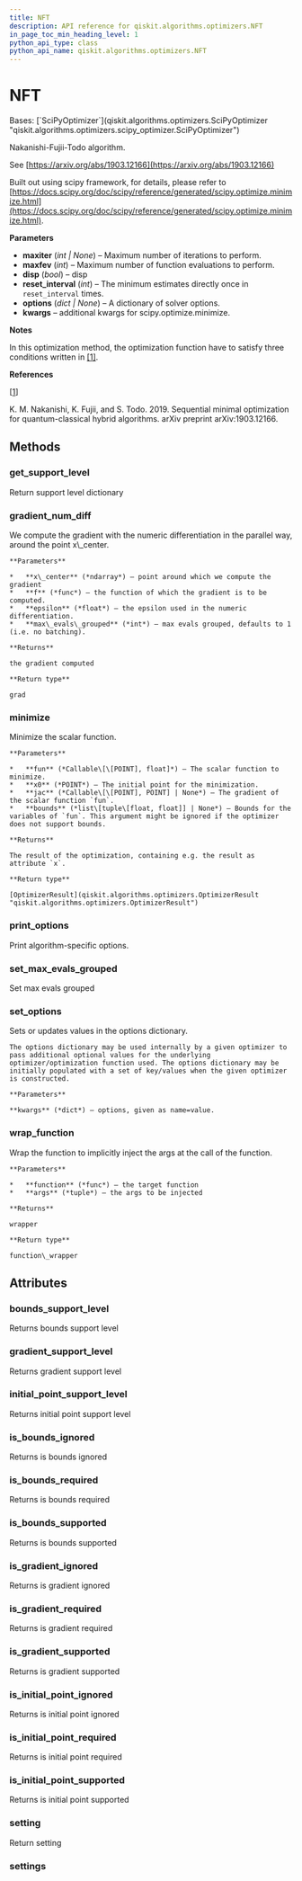 ```yaml
---
title: NFT
description: API reference for qiskit.algorithms.optimizers.NFT
in_page_toc_min_heading_level: 1
python_api_type: class
python_api_name: qiskit.algorithms.optimizers.NFT
---
```


# NFT

<Class id="qiskit.algorithms.optimizers.NFT" isDedicatedPage={true} github="https://github.com/qiskit/qiskit/tree/stable/0.24/qiskit/algorithms/optimizers/nft.py" signature="NFT(maxiter=None, maxfev=1024, disp=False, reset_interval=32, options=None, **kwargs)">
  Bases: [`SciPyOptimizer`](qiskit.algorithms.optimizers.SciPyOptimizer "qiskit.algorithms.optimizers.scipy_optimizer.SciPyOptimizer")

  Nakanishi-Fujii-Todo algorithm.

  See [https://arxiv.org/abs/1903.12166](https://arxiv.org/abs/1903.12166)

  Built out using scipy framework, for details, please refer to [https://docs.scipy.org/doc/scipy/reference/generated/scipy.optimize.minimize.html](https://docs.scipy.org/doc/scipy/reference/generated/scipy.optimize.minimize.html).

  **Parameters**

  *   **maxiter** (*int | None*) – Maximum number of iterations to perform.
  *   **maxfev** (*int*) – Maximum number of function evaluations to perform.
  *   **disp** (*bool*) – disp
  *   **reset\_interval** (*int*) – The minimum estimates directly once in `reset_interval` times.
  *   **options** (*dict | None*) – A dictionary of solver options.
  *   **kwargs** – additional kwargs for scipy.optimize.minimize.

  **Notes**

  In this optimization method, the optimization function have to satisfy three conditions written in [\[1\]](#id2).

  **References**

  \[[1](#id1)]

  K. M. Nakanishi, K. Fujii, and S. Todo. 2019. Sequential minimal optimization for quantum-classical hybrid algorithms. arXiv preprint arXiv:1903.12166.

  ## Methods

  <span id="qiskit-algorithms-optimizers-nft-get-support-level" />

  ### get\_support\_level

  <Function id="qiskit.algorithms.optimizers.NFT.get_support_level" name="get_support_level" signature="NFT.get_support_level()">
    Return support level dictionary
  </Function>

  <span id="qiskit-algorithms-optimizers-nft-gradient-num-diff" />

  ### gradient\_num\_diff

  <Function id="qiskit.algorithms.optimizers.NFT.gradient_num_diff" name="gradient_num_diff" signature="static NFT.gradient_num_diff(x_center, f, epsilon, max_evals_grouped=None)">
    We compute the gradient with the numeric differentiation in the parallel way, around the point x\_center.

    **Parameters**

    *   **x\_center** (*ndarray*) – point around which we compute the gradient
    *   **f** (*func*) – the function of which the gradient is to be computed.
    *   **epsilon** (*float*) – the epsilon used in the numeric differentiation.
    *   **max\_evals\_grouped** (*int*) – max evals grouped, defaults to 1 (i.e. no batching).

    **Returns**

    the gradient computed

    **Return type**

    grad
  </Function>

  <span id="qiskit-algorithms-optimizers-nft-minimize" />

  ### minimize

  <Function id="qiskit.algorithms.optimizers.NFT.minimize" name="minimize" signature="NFT.minimize(fun, x0, jac=None, bounds=None)">
    Minimize the scalar function.

    **Parameters**

    *   **fun** (*Callable\[\[POINT], float]*) – The scalar function to minimize.
    *   **x0** (*POINT*) – The initial point for the minimization.
    *   **jac** (*Callable\[\[POINT], POINT] | None*) – The gradient of the scalar function `fun`.
    *   **bounds** (*list\[tuple\[float, float]] | None*) – Bounds for the variables of `fun`. This argument might be ignored if the optimizer does not support bounds.

    **Returns**

    The result of the optimization, containing e.g. the result as attribute `x`.

    **Return type**

    [OptimizerResult](qiskit.algorithms.optimizers.OptimizerResult "qiskit.algorithms.optimizers.OptimizerResult")
  </Function>

  <span id="qiskit-algorithms-optimizers-nft-print-options" />

  ### print\_options

  <Function id="qiskit.algorithms.optimizers.NFT.print_options" name="print_options" signature="NFT.print_options()">
    Print algorithm-specific options.
  </Function>

  <span id="qiskit-algorithms-optimizers-nft-set-max-evals-grouped" />

  ### set\_max\_evals\_grouped

  <Function id="qiskit.algorithms.optimizers.NFT.set_max_evals_grouped" name="set_max_evals_grouped" signature="NFT.set_max_evals_grouped(limit)">
    Set max evals grouped
  </Function>

  <span id="qiskit-algorithms-optimizers-nft-set-options" />

  ### set\_options

  <Function id="qiskit.algorithms.optimizers.NFT.set_options" name="set_options" signature="NFT.set_options(**kwargs)">
    Sets or updates values in the options dictionary.

    The options dictionary may be used internally by a given optimizer to pass additional optional values for the underlying optimizer/optimization function used. The options dictionary may be initially populated with a set of key/values when the given optimizer is constructed.

    **Parameters**

    **kwargs** (*dict*) – options, given as name=value.
  </Function>

  <span id="qiskit-algorithms-optimizers-nft-wrap-function" />

  ### wrap\_function

  <Function id="qiskit.algorithms.optimizers.NFT.wrap_function" name="wrap_function" signature="static NFT.wrap_function(function, args)">
    Wrap the function to implicitly inject the args at the call of the function.

    **Parameters**

    *   **function** (*func*) – the target function
    *   **args** (*tuple*) – the args to be injected

    **Returns**

    wrapper

    **Return type**

    function\_wrapper
  </Function>

  ## Attributes

  ### bounds\_support\_level

  <Attribute id="qiskit.algorithms.optimizers.NFT.bounds_support_level" name="bounds_support_level">
    Returns bounds support level
  </Attribute>

  ### gradient\_support\_level

  <Attribute id="qiskit.algorithms.optimizers.NFT.gradient_support_level" name="gradient_support_level">
    Returns gradient support level
  </Attribute>

  ### initial\_point\_support\_level

  <Attribute id="qiskit.algorithms.optimizers.NFT.initial_point_support_level" name="initial_point_support_level">
    Returns initial point support level
  </Attribute>

  ### is\_bounds\_ignored

  <Attribute id="qiskit.algorithms.optimizers.NFT.is_bounds_ignored" name="is_bounds_ignored">
    Returns is bounds ignored
  </Attribute>

  ### is\_bounds\_required

  <Attribute id="qiskit.algorithms.optimizers.NFT.is_bounds_required" name="is_bounds_required">
    Returns is bounds required
  </Attribute>

  ### is\_bounds\_supported

  <Attribute id="qiskit.algorithms.optimizers.NFT.is_bounds_supported" name="is_bounds_supported">
    Returns is bounds supported
  </Attribute>

  ### is\_gradient\_ignored

  <Attribute id="qiskit.algorithms.optimizers.NFT.is_gradient_ignored" name="is_gradient_ignored">
    Returns is gradient ignored
  </Attribute>

  ### is\_gradient\_required

  <Attribute id="qiskit.algorithms.optimizers.NFT.is_gradient_required" name="is_gradient_required">
    Returns is gradient required
  </Attribute>

  ### is\_gradient\_supported

  <Attribute id="qiskit.algorithms.optimizers.NFT.is_gradient_supported" name="is_gradient_supported">
    Returns is gradient supported
  </Attribute>

  ### is\_initial\_point\_ignored

  <Attribute id="qiskit.algorithms.optimizers.NFT.is_initial_point_ignored" name="is_initial_point_ignored">
    Returns is initial point ignored
  </Attribute>

  ### is\_initial\_point\_required

  <Attribute id="qiskit.algorithms.optimizers.NFT.is_initial_point_required" name="is_initial_point_required">
    Returns is initial point required
  </Attribute>

  ### is\_initial\_point\_supported

  <Attribute id="qiskit.algorithms.optimizers.NFT.is_initial_point_supported" name="is_initial_point_supported">
    Returns is initial point supported
  </Attribute>

  ### setting

  <Attribute id="qiskit.algorithms.optimizers.NFT.setting" name="setting">
    Return setting
  </Attribute>

  ### settings

  <Attribute id="qiskit.algorithms.optimizers.NFT.settings" name="settings" />
</Class>

